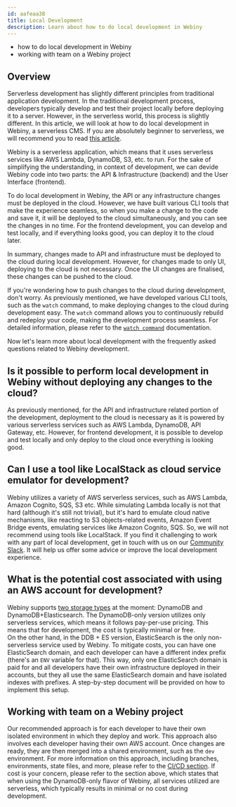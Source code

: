 ```yaml
---
id: aafeaa38
title: Local Development
description: Learn about how to do local development in Webiny
---
```



<Alert type="success" title="What you'll learn">

- how to do local development in Webiny
- working with team on a Webiny project

</Alert>

## Overview

Serverless development has slightly different principles from traditional application development. In the traditional development process, developers typically develop and test their project locally before deploying it to a server. However, in the serverless world, this process is slightly different. In this article, we will look at how to do local development in Webiny, a serverless CMS.
If you are absolutely beginner to serverless, we will recommend you to read [this article](https://www.webiny.com/knowledge-base/serverless).

Webiny is a serverless application, which means that it uses serverless services like AWS Lambda, DynamoDB, S3, etc. to run. For the sake of simplifying the understanding, in context of development, we can devide Webiny code into two parts: the API & Infrastructure (backend) and the User Interface (frontend).

To do local development in Webiny, the API or any infrastructure changes must be deployed in the cloud. However, we have built various CLI tools that make the experience seamless, so when you make a change to the code and save it, it will be deployed to the cloud simultaneously, and you can see the changes in no time. For the frontend development, you can develop and test locally, and if everything looks good, you can deploy it to the cloud later.

In summary, changes made to API and infrastructure must be deployed to the cloud during local development. However, for changes made to only UI, deploying to the cloud is not necessary. Once the UI changes are finalised, these changes can be pushed to the cloud.

If you're wondering how to push changes to the cloud during development, don't worry. As previously mentioned, we have developed various CLI tools, such as the `watch` command, to make deploying changes to the cloud during development easy. The `watch` command allows you to continuously rebuild and redeploy your code, making the development process seamless.
For detailed information, please refer to the [`watch command`](/docs/core-development-concepts/basics/watch-command) documentation.

Now let's learn more about local development with the frequently asked questions related to Webiny development.

## Is it possible to perform local development in Webiny without deploying any changes to the cloud?

As previously mentioned, for the API and infrastructure related portion of the development, deployment to the cloud is necessary as it is powered by various serverless services such as AWS Lambda, DynamoDB, API Gateway, etc. However, for frontend development, it is possible to develop and test locally and only deploy to the cloud once everything is looking good.

## Can I use a tool like LocalStack as cloud service emulator for development?

Webiny utilizes a variety of AWS serverless services, such as AWS Lambda, Amazon Cognito, SQS, S3 etc.
While simulating Lambda locally is not that hard (although it's still not trivial),
but it's hard to emulate cloud native mechanisms, like reacting to S3 objects-related events,
Amazon Event Bridge events, emulating services like Amazon Cognito, SQS. So, we will not recommend using tools like LocalStack.
If you find it challenging to work with any part of local development, get in touch with us on our [Community Slack](https://www.webiny.com/slack). It will help us offer some advice or improve the local development experience.

## What is the potential cost associated with using an AWS account for development?

Webiny supports [two storage types](/docs/get-started/install-webiny#pick-your-database) at the moment: DynamoDB and DynamoDB+Elasticsearch. The DynamoDB-only version utilizes only serverless services, which means it follows pay-per-use pricing. This means that for development, the cost is typically minimal or free.  
On the other hand, in the DDB + ES version, ElasticSearch is the only non-serverless service used by Webiny. To mitigate costs, you can have one ElasticSearch domain, and each developer can have a different index prefix (there's an `ENV` variable for that). This way, only one ElasticSearch domain is paid for and all developers have their own infrastructure deployed in their accounts, but they all use the same ElasticSearch domain and have isolated indexes with prefixes. A step-by-step document will be provided on how to implement this setup.

## Working with team on a Webiny project

Our recommended approach is for each developer to have their own isolated environment in which they deploy and work. This approach also involves each developer having their own AWS account. Once changes are ready, they are then merged into a shared environment, such as the `dev` environment. For more information on this approach, including branches, environments, state files, and more, please refer to the [CI/CD section](/docs/{version}/core-development-concepts/ci-cd/introduction). If cost is your concern, please refer to the section above, which states that when using the DynamoDB-only flavor of Webiny, all services utilized are serverless, which typically results in minimal or no cost during development.

